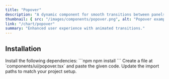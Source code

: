 ```yaml
---
title: "Popover"
description: "A dynamic component for smooth transitions between panels."
thumbnail: { src: "/images/components/popover.png", alt: "Popover example" }
link: "/chart/popover"
summary: "Enhanced user experience with animated transitions."
---
```


<ComponentPreview name="popover-demo" />

## Installation

<Steps>

<Step>
Install the following dependencies:
</Step>
```npm
npm install 
```

<Step>
Create a file at `components/ui/popover.tsx` and paste the given code.  
</Step>

<CollapsibleSource name="popover" />

<Step>
Update the import paths to match your project setup.
</Step>

</Steps>